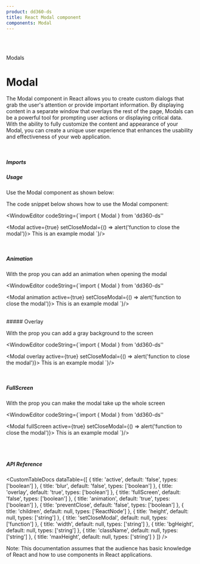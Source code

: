 ```yaml
---
product: dd360-ds
title: React Modal component
components: Modal
---
```


<br id='top' />
<br />

<Label>Modals</Label>

# <span name="floating-nav">Modal</span>

The Modal component in React allows you to create custom dialogs that grab the user's attention or provide important information. By displaying content in a
separate window that overlays the rest of the page, Modals can be a powerful tool for prompting user actions or displaying critical data. With the ability to
fully customize the content and appearance of your Modal, you can create a unique user experience that enhances the usability and effectiveness of your web
application.

<br />

##### <span name="floating-nav">Imports</span>

<WindowEditor codeString="import { Modal } from 'dd360-ds'" />

##### <span name="floating-nav">Usage</span>

Use the Modal component as shown below:

<Playground>
    <ModalCustom hasAButton messageButtons={['Open Modal']} />
</Playground>

The code snippet below shows how to use the Modal component:

<WindowEditor
    codeString={`import { Modal } from 'dd360-ds''

<Modal active={true} setCloseModal={() => alert('function to close the modal')}>
    This is an example modal
</Modal>
`}/>

<br />

##### <span name="floating-nav">Animation</span>

With the prop <Tag text='animation' /> you can add an animation when opening the modal

<Playground>
    <ModalCustom propsCustom={{ animation: true }} messageButtons={['Open Modal with animation', 'Open Modal whithout animation']} />
</Playground>

<WindowEditor
  codeString={`import { Modal } from 'dd360-ds''

<Modal animation active={true} setCloseModal={() => alert('function to close the modal')}>
    This is an example modal
</Modal>
`}/>

<br />
##### <span name="floating-nav">Overlay</span>

With the prop <Tag text='overlay' /> you can add a gray background to the screen

<Playground>
    <ModalCustom propsCustom={{ overlay: true }} messageButtons={['Open Modal with overlay', 'Open Modal without overlay']} />
</Playground>

<WindowEditor
     codeString={`import { Modal } from 'dd360-ds''

<Modal overlay active={true} setCloseModal={() => alert('function to close the modal')}>
    This is an example modal
</Modal>
`}/>

<br />

##### <span name="floating-nav">FullScreen</span>

With the prop <Tag text='fullScreen' /> you can make the modal take up the whole screen

<Playground>
    <ModalCustom propsCustom={{ fullScreen: true }} messageButtons={['Open Modal with fullScreen', 'Open Modal without fullScreen']} />
</Playground>

<WindowEditor
    codeString={`import { Modal } from 'dd360-ds''

<Modal fullScreen active={true} setCloseModal={() => alert('function to close the modal')}>
    This is an example modal
</Modal>
`}/>

<br />
<br />

##### <span name="floating-nav">API Reference</span>

<CustomTableDocs
    dataTable={[
        { title: 'active', default: 'false', types: ['boolean'] },
        { title: 'blur', default: 'false', types: ['boolean'] },
        { title: 'overlay', default: 'true', types: ['boolean'] },
        { title: 'fullScreen', default: 'false', types: ['boolean'] },
        { title: 'animation', default: 'true', types: ['boolean'] },
        { title: 'preventClose', default: 'false', types: ['boolean'] },
        { title: 'children', default: null, types: ['ReactNode'] },
        { title: 'height', default: null, types: ['string'] },
        { title: 'setCloseModal', default: null, types: ['function'] },
        { title: 'width', default: null, types: ['string'] },
        { title: 'bgHeight', default: null, types: ['string'] },
        { title: 'className', default: null, types: ['string'] },
        { title: 'maxHeight', default: null, types: ['string'] }
    ]}
/>

Note: This documentation assumes that the audience has basic knowledge of React and how to use components in React applications.

<BackAndForwardController />